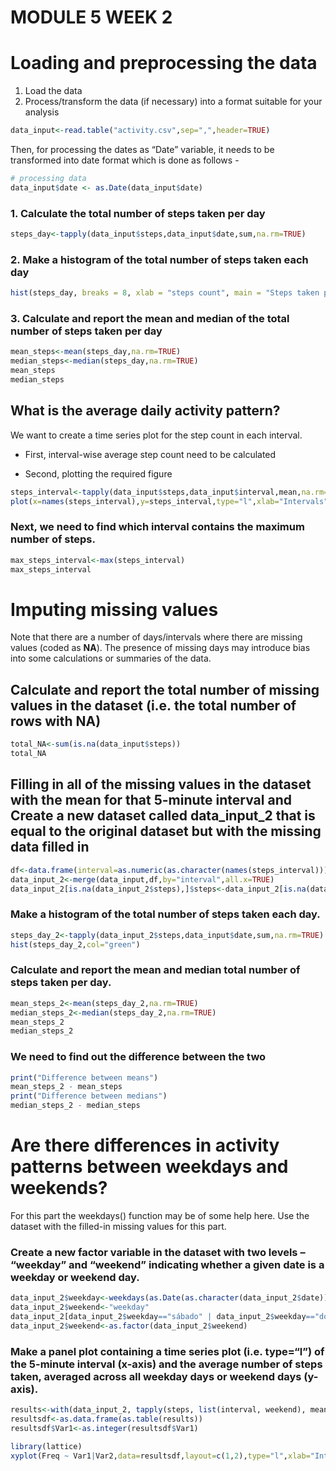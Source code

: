 MODULE 5 WEEK 2
===============

# Loading and preprocessing the data

1. Load the data 
2. Process/transform the data (if necessary) into a format suitable for your analysis

```{r}
data_input<-read.table("activity.csv",sep=",",header=TRUE)
```

Then, for processing the dates as "Date" variable, it needs to be transformed into date format which is done as follows - 

```{r}
# processing data
data_input$date <- as.Date(data_input$date)
```


### 1. Calculate the total number of steps taken per day

```{r exercise 1}
steps_day<-tapply(data_input$steps,data_input$date,sum,na.rm=TRUE)
```

### 2.  Make a histogram of the total number of steps taken each day

```{r}
hist(steps_day, breaks = 8, xlab = "steps count", main = "Steps taken per day")
```

### 3. Calculate and report the mean and median of the total number of steps taken per day

```{r mean}
mean_steps<-mean(steps_day,na.rm=TRUE)
median_steps<-median(steps_day,na.rm=TRUE)
mean_steps
median_steps
```


## What is the average daily activity pattern?
We want to create a time series plot for the step count in each interval.

* First, interval-wise average step count need to be calculated

* Second, plotting the required figure

```{r}
steps_interval<-tapply(data_input$steps,data_input$interval,mean,na.rm=TRUE)
plot(x=names(steps_interval),y=steps_interval,type="l",xlab="Intervals",ylab="mean of steps_interval")
```

### Next, we need to find which interval contains the maximum number of steps.

```{r}
max_steps_interval<-max(steps_interval)
max_steps_interval
```


# Imputing missing values

Note that there are a number of days/intervals where there are missing values (coded as **NA**). The presence of missing days may introduce bias into some calculations or summaries of the data.

## Calculate and report the total number of missing values in the dataset (i.e. the total number of rows with NA)

```{r}
total_NA<-sum(is.na(data_input$steps))
total_NA
```

## Filling in all of the missing values in the dataset with the mean for that 5-minute interval and Create a new dataset called  data_input_2 that is equal to the original dataset but with the missing data filled in

```{r}
df<-data.frame(interval=as.numeric(as.character(names(steps_interval))),steps_avg_interval=steps_interval)
data_input_2<-merge(data_input,df,by="interval",all.x=TRUE)
data_input_2[is.na(data_input_2$steps),]$steps<-data_input_2[is.na(data_input_2$steps),]$steps_avg_interval
```

### Make a histogram of the total number of steps taken each day.

```{r}
steps_day_2<-tapply(data_input_2$steps,data_input$date,sum,na.rm=TRUE)
hist(steps_day_2,col="green")
```

### Calculate and report the mean and median total number of steps taken per day. 
```{r}
mean_steps_2<-mean(steps_day_2,na.rm=TRUE)
median_steps_2<-median(steps_day_2,na.rm=TRUE)
mean_steps_2
median_steps_2
```

### We need to find out the difference between the two

```{r, echo = TRUE}
print("Difference between means")
mean_steps_2 - mean_steps
print("Difference between medians")
median_steps_2 - median_steps
```

# Are there differences in activity patterns between weekdays and weekends?

For this part the weekdays() function may be of some help here. Use the dataset with the filled-in missing values for this part.

### Create a new factor variable in the dataset with two levels – “weekday” and “weekend” indicating whether a given date is a weekday or weekend day.

```{r}
data_input_2$weekday<-weekdays(as.Date(as.character(data_input_2$date)))
data_input_2$weekend<-"weekday"
data_input_2[data_input_2$weekday=="sábado" | data_input_2$weekday=="domingo",]$weekend<-"weekend"
data_input_2$weekend<-as.factor(data_input_2$weekend)
```


### Make a panel plot containing a time series plot (i.e. type="l") of the 5-minute interval (x-axis) and the average number of steps taken, averaged across all weekday days or weekend days (y-axis). 

```{r}
results<-with(data_input_2, tapply(steps, list(interval, weekend), mean,na.rm=TRUE))
resultsdf<-as.data.frame(as.table(results))
resultsdf$Var1<-as.integer(resultsdf$Var1)

library(lattice)
xyplot(Freq ~ Var1|Var2,data=resultsdf,layout=c(1,2),type="l",xlab="Interval",ylab="Number of steps")
```
